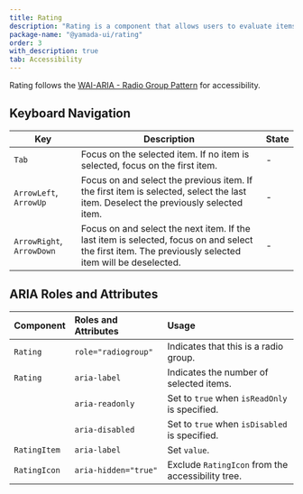 ```yaml
---
title: Rating
description: "Rating is a component that allows users to evaluate items, presented in the form of icons such as stars or hearts, and visually displays the rating selected by the user."
package-name: "@yamada-ui/rating"
order: 3
with_description: true
tab: Accessibility
---
```


Rating follows the [WAI-ARIA - Radio Group Pattern](https://www.w3.org/WAI/ARIA/apg/patterns/radio/examples/radio-rating/) for accessibility.

## Keyboard Navigation

| Key                       | Description                                                                                                                                              | State |
| ------------------------- | -------------------------------------------------------------------------------------------------------------------------------------------------------- | ----- |
| `Tab`                     | Focus on the selected item. If no item is selected, focus on the first item.                                                                             | -     |
| `ArrowLeft`, `ArrowUp`    | Focus on and select the previous item. If the first item is selected, select the last item. Deselect the previously selected item.                       | -     |
| `ArrowRight`, `ArrowDown` | Focus on and select the next item. If the last item is selected, focus on and select the first item. The previously selected item will be deselected. 　 | -     |

## ARIA Roles and Attributes

| Component    | Roles and Attributes | Usage                                             |
| :----------- | :------------------- | :------------------------------------------------ |
| `Rating`     | `role="radiogroup"`  | Indicates that this is a radio group.             |
| `Rating`     | `aria-label`         | Indicates the number of selected items.           |
|              | `aria-readonly`      | Set to `true` when `isReadOnly` is specified.     |
|              | `aria-disabled`      | Set to `true` when `isDisabled` is specified.     |
| `RatingItem` | `aria-label`         | Set `value`.                                      |
| `RatingIcon` | `aria-hidden="true"` | Exclude `RatingIcon` from the accessibility tree. |
